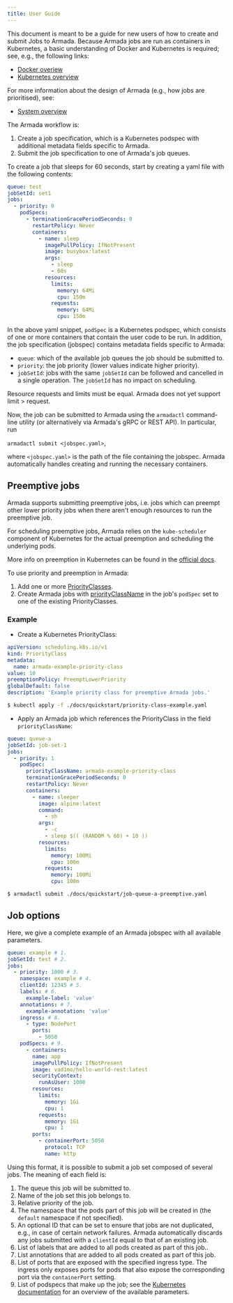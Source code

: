 ```yaml
---
title: User Guide
---
```


This document is meant to be a guide for new users of how to create and submit Jobs to Armada. Because Armada jobs are run as containers in Kubernetes, a basic understanding of Docker and Kubernetes is required; see, e.g., the following links:

- [Docker overiew](https://docs.docker.com/get-started/overview/)
- [Kubernetes overview](https://kubernetes.io/docs/concepts/overview/)

For more information about the design of Armada (e.g., how jobs are prioritised), see:

- [System overview](./design/README.md)

The Armada workflow is:

1. Create a job specification, which is a Kubernetes podspec with additional metadata fields specific to Armada.
2. Submit the job specification to one of Armada's job queues.

To create a job that sleeps for 60 seconds, start by creating a yaml file with the following contents:

```yaml
queue: test
jobSetId: set1
jobs:
  - priority: 0
    podSpecs:
      - terminationGracePeriodSeconds: 0
        restartPolicy: Never
        containers:
          - name: sleep
            imagePullPolicy: IfNotPresent
            image: busybox:latest
            args:
              - sleep
              - 60s
            resources:
              limits:
                memory: 64Mi
                cpu: 150m
              requests:
                memory: 64Mi
                cpu: 150m
```

In the above yaml snippet, `podSpec` is a Kubernetes podspec, which consists of one or more containers that contain the user code to be run. In addition, the job specification (jobspec) contains metadata fields specific to Armada:

- `queue`: which of the available job queues the job should be submitted to.
- `priority`: the job priority (lower values indicate higher priority).
- `jobSetId`: jobs with the same `jobSetId` can be followed and cancelled in a single operation. The `jobSetId` has no impact on scheduling.

Resource requests and limits must be equal. Armada does not yet support limit > request.

Now, the job can be submitted to Armada using the `armadactl` command-line utility (or alternatively via Armada's gRPC or REST API). In particular, run

`armadactl submit <jobspec.yaml>`,

where `<jobspec.yaml>` is the path of the file containing the jobspec. Armada automatically handles creating and running the necessary containers.

## Preemptive jobs

Armada supports submitting preemptive jobs, i.e. jobs which can preempt other lower priority jobs when there aren't enough
resources to run the preemptive job.

For scheduling preemptive jobs, Armada relies on the `kube-scheduler` component of Kubernetes for the actual preemption and scheduling the underlying pods.

More info on preemption in Kubernetes can be found in the [official docs](https://kubernetes.io/docs/concepts/scheduling-eviction/pod-priority-preemption/).

To use priority and preemption in Armada:

1. Add one or more [PriorityClasses](https://kubernetes.io/docs/concepts/scheduling-eviction/pod-priority-preemption/#priorityclass).
2. Create Armada jobs with [priorityClassName](https://kubernetes.io/docs/concepts/scheduling-eviction/pod-priority-preemption/#pod-priority) in the job's `podSpec` set to one of the existing PriorityClasses.

### Example

- Create a Kubernetes PriorityClass:

```yaml
apiVersion: scheduling.k8s.io/v1
kind: PriorityClass
metadata:
  name: armada-example-priority-class
value: 10
preemptionPolicy: PreemptLowerPriority
globalDefault: false
description: 'Example priority class for preemptive Armada jobs.'
```

```bash
$ kubectl apply -f ./docs/quickstart/priority-class-example.yaml
```

- Apply an Armada job which references the PriorityClass in the field `priorityClassName`:

```yaml
queue: queue-a
jobSetId: job-set-1
jobs:
  - priority: 1
    podSpec:
      priorityClassName: armada-example-priority-class
      terminationGracePeriodSeconds: 0
      restartPolicy: Never
      containers:
        - name: sleeper
          image: alpine:latest
          command:
            - sh
          args:
            - -c
            - sleep $(( (RANDOM % 60) + 10 ))
          resources:
            limits:
              memory: 100Mi
              cpu: 100m
            requests:
              memory: 100Mi
              cpu: 100m
```

```bash
$ armadactl submit ./docs/quickstart/job-queue-a-preemptive.yaml
```

## Job options

Here, we give a complete example of an Armada jobspec with all available parameters.

```yaml
queue: example # 1.
jobSetId: test # 2.
jobs:
  - priority: 1000 # 3.
    namespace: example # 4.
    clientId: 12345 # 5.
    labels: # 6.
      example-label: 'value'
    annotations: # 7.
      example-annotation: 'value'
    ingress: # 8.
      - type: NodePort
        ports:
          - 5050
    podSpecs: # 9.
      - containers:
        name: app
        imagePullPolicy: IfNotPresent
        image: vad1mo/hello-world-rest:latest
        securityContext:
          runAsUser: 1000
        resources:
          limits:
            memory: 1Gi
            cpu: 1
          requests:
            memory: 1Gi
            cpu: 1
        ports:
          - containerPort: 5050
            protocol: TCP
            name: http
```

Using this format, it is possible to submit a job set composed of several jobs. The meaning of each field is:

1. The queue this job will be submitted to.
2. Name of the job set this job belongs to.
3. Relative priority of the job.
4. The namespace that the pods part of this job will be created in (the `default` namespace if not specified).
5. An optional ID that can be set to ensure that jobs are not duplicated, e.g., in case of certain network failures. Armada automatically discards any jobs submitted with a `clientId` equal to that of an existing job.
6. List of labels that are added to all pods created as part of this job..
7. List annotations that are added to all pods created as part of this job.
8. List of ports that are exposed with the specified ingress type. The ingress only exposes ports for pods that also expose the corresponding port via the `containerPort` setting.
9. List of podspecs that make up the job; see the [Kubernetes documentation](https://kubernetes.io/docs/reference/generated/kubernetes-api/v1.19/) for an overview of the available parameters.
